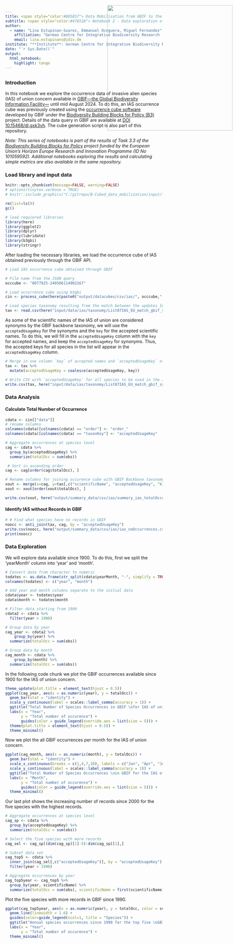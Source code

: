 ```yaml
---
title: <span style="color:#005857"> Data Mobilisation from GBIF to the EBV Data Portal for IAS of Union Concern<span>
subtitle: <span style="color:#47A52A"> Notebook 2 - Data exploration of the IAS occurrence cube
author: 
  - name: "Lina Estupinan-Suarez, Emmanuel Oceguera, Miguel Fernandez"
    affiliation: "German Centre for Integrative Biodiversity Research (iDiv)"
    email: lina.estupinans@idiv.de
institute: "**Institute**: German Centre for Integrative Biodiversity Research (iDiv)"
date: "`r Sys.Date()`"
output:
  html_notebook:
    highlight: tango
---
```

<img src="C:\gitrepo\B-Cubed_data_mobilization\input\logos\idiv+b3+EU.png" style='width: 400px; position:absolute; top:45px; right:0px; padding:5px;'/>
---


### Introduction
In this notebook we explore the occurrence data of invasive alien species (IAS) of union concern available in [GBIF—the Global Biodiversity Information Facility—](https://www.gbif.org/) until mid August 2024.
To do this, an IAS occurrence cube was previously created using the [occurrence cube software](https://techdocs.gbif.org/en/data-use/data-cubes) developed by GBIF under the [Biodiversity Building Blocks for Policy (B3)](https://b-cubed.eu/) project.
Details of the data query in GBIF are available at [DOI 10.15468/dl.gxk3vh](https://doi.org/10.15468/dl.gxk3vh). The cube generation script is also part of this repository.

*Note: This series of notebooks is part of the results of Task 3.3 of the [Biodiversity Building Blocks for Policy](https://b-cubed.eu/) project funded by the European Union’s Horizon Europe Research and Innovation Programme (ID No 101059592). Additional notebooks exploring the results and calculating simple metrics are also available in the same repository.*



### Load library and input data
```r
knitr::opts_chunk$set(message=FALSE, warning=FALSE)
# options(tinytex.verbose = TRUE)
# knitr::include_graphics("C:/gitrepo/B-Cubed_data_mobilization/input/logos/idiv+b3+EU.png") # out.width='100px'
```

```r
rm(list=ls())
gc()

# load requiered libraries
library(here)
library(ggplot2)
library(dplyr)
library(lubridate)
library(b3gbi)
library(stringr)
```

After loading the necessary libraries, we load the occurrence cube of IAS obtained previously through the GBIF API.

```r
# Load IAS occurrence cube obtained through GBIF

# File name from the JSON query
occcube <- "0077925-240506114902167"

# Load occurrence cube using b3gbi
cin <- process_cube(here(paste0("output/datacubes/csv/ias/", occcube,".csv")))

# Load species taxonomy resulting from the match between the updates IAS list of union concern and the GBIF backbone taxonomy
tax <- read.csv(here("input/data/ias/taxonomy/List87IAS_EU_match_gbif_synonyms.csv"))
```

As some of the scientific names of the IAS of union are considered synonyms by the GBIF backbone taxonomy, we will use the `acceptedUsageKey` for the synonyms and the `key` for the accepted scientific names. To do this, we will fill in the `acceptedUsageKey` column with the `key` for accepted names, and keep the `acceptedUsageKey` for synonyms. Thus, the accepted keys for all species in the list will appear in the `acceptedUsageKey` column.
```r
# Merge in one column `key` of accepted names and `acceptedUsageKey` of synonyms
tax <- tax %>%
  mutate(acceptedUsageKey = coalesce(acceptedUsageKey, key))

# Write CSV with `acceptedUsageKey` for all species to be used in the JSON query
write.csv(tax, here("input/data/ias/taxonomy/List87IAS_EU_match_gbif_synonyms_acceptedUsageKeys.csv"), row.names = FALSE)
```


### Data Analysis
#### Calculate Total Number of Occurrence

```r
cdata <- cin[["data"]]
# rename columns
colnames(cdata)[colnames(cdata) == "order"] <- "order_"
colnames(cdata)[colnames(cdata) == "taxonKey"] <- "acceptedUsageKey"

# Aggregate occurrences at species level
cag <- cdata %>%
  group_by(acceptedUsageKey) %>%
  summarize(totalOcc = sum(obs))

 # Sort in ascending order
cag <- cag[order(cag$totalOcc), ] 
```

```r
# Rename columns for joining occurence cube with GBIF Backbone taxonomy
xout <- merge(x=cag, y=tax[,c("scientificName", "acceptedUsageKey", "kingdom", "phylum", "class", "order", "family")], by="acceptedUsageKey")
xout <- xout[order(xout$totalOcc), ]

write.csv(xout, here("output/summary_data/csv/ias/summary_ias_totalOccurrences.csv"), quote = FALSE, row.names = FALSE)
```

#### Identify IAS without Records in GBIF
```r
# # Find what species have no records in GBIF
noocc <- anti_join(tax, cag, by = "acceptedUsageKey")
write.csv(noocc, here("output/summary_data/csv/ias/ias_noOccurrences.csv"), quote = FALSE, row.names = FALSE)
print(noocc)
```


### Data Exploration

We will explore data available since 1900. To do this, first we split the 'yearMonth' column into 'year' and 'month'.


```r
# Convert date from character to numeric
todates <- as.data.frame(str_split(cdata$yearMonth, "-", simplify = TRUE))
colnames(todates) <- c("year", "month")

# Add year and month columns separate to the initial data
cdata$year <- todates$year
cdata$month <- todates$month

# Filter data starting from 1900
cdata2 <- cdata %>%
  filter(year > 1900)

# Group data by year
cag_year <- cdata2 %>%
    group_by(year) %>%
  summarize(totalOcc = sum(obs))

# Group data by month
cag_month <- cdata %>%
    group_by(month) %>%
  summarize(totalOcc = sum(obs))
```

In the following code chunk we plot the GBIF occurrences available since 1900 for the IAS of union concern.
```r
theme_update(plot.title = element_text(hjust = 0.5))
ggplot(cag_year, aes(x = as.numeric(year), y = totalOcc)) +
  geom_bar(stat = "identity") +
  scale_y_continuous(label = scales::label_comma(accuracy = 1)) +
  ggtitle("Total Number of Species Occurrences in GBIF \nfor IAS of union concern since 1900") +
  labs(x = "Year",
       y = "Total number of occurence") +
       guides(color = guide_legend(override.aes = list(size = 5))) +
  theme(plot.title = element_text(hjust = 0.5)) +
  theme_minimal()
```

Now we plot the all GBIF occurrences per month for the IAS of union concern.
```r
ggplot(cag_month, aes(x = as.numeric(month), y = totalOcc)) +
  geom_bar(stat = "identity") +
  scale_x_continuous(breaks = c(1,4,7,10), labels = c("Jan", "Apr", "Jul", "Oct")) +
  scale_y_continuous(label = scales::label_comma(accuracy = 1)) +
  ggtitle("Total Number of Species Occurrences \nin GBIF for the IAS of union concern") +
  labs(x = "Month",
       y = "Total number of occurence") +
       guides(color = guide_legend(override.aes = list(size = 5))) +
  theme_minimal()
```

Our last plot shows the increasing number of records since 2000 for the five species with the highest records.
```r
# Aggregate occurrences at species level
cag_sp <- cdata %>%
  group_by(acceptedUsageKey) %>%
  summarize(totalOcc = sum(obs))

# Select the five species with more records 
cag_sel <- cag_sp[(dim(cag_sp)[1]-5):dim(cag_sp)[1],]

# Subset data set
cag_top5 <- cdata %>% 
  inner_join(cag_sel[,c("acceptedUsageKey")], by = "acceptedUsageKey") %>%
  filter(year > 1990)

# Aggregate occurrences by year
cag_top5year <- cag_top5 %>%
  group_by(year, scientificName) %>%
  summarize(totalOcc = sum(obs), scientificName = first(scientificName))
```

Plot the five species with more records in GBIF since 1990.
```r
ggplot(cag_top5year, aes(x = as.numeric(year), y = totalOcc, color = scientificName, name = "Species")) +
  geom_line(linewidth = 1.6) +
  guides(color=guide_legend(ncol=1, title = "Species")) +
  ggtitle("Annual species occurrences since 1990 for the top five \nGBIF occurrence of the IAS of union concern") +
  labs(x = "Year",
       y = "Total number of occurence") +
  theme_minimal()
```
